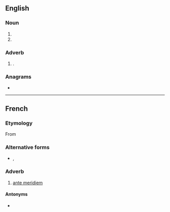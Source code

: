 {{also|Appendix:Variations of "am"}}
==English==

===Noun===
{{en-noun|~}}

# {{initialism of|en|anno mundi}}
# {{initialism of|en|Master of Arts}}

===Adverb===
{{en-adv|-}}

# {{alternative form of|en|a.m.|t=before noon}}.

===Anagrams===
* {{anagrams|en|a=am|-ma-|M&A|M.A.|MA|Ma|ma}}

{{cln|en|terms spelled with .}}

----

==French==

===Etymology===
From {{etyl|la|fr}} {{m|la|ante meridiem}}

===Alternative forms===
* {{l|fr|AM}}, {{l|fr|A. M.}}

===Adverb===
{{head|fr|adverb}}
# [[ante meridiem]]

====Antonyms====
* {{sense|ante meridiem}} {{l|fr|P.M.}}